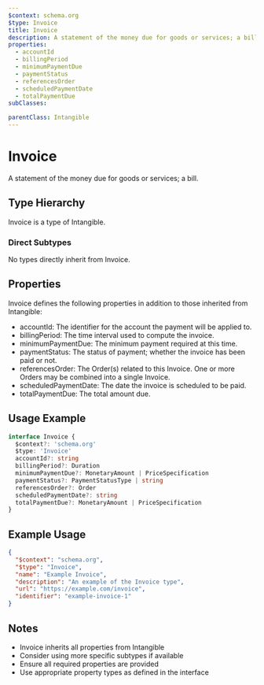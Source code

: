 ```yaml
---
$context: schema.org
$type: Invoice
title: Invoice
description: A statement of the money due for goods or services; a bill.
properties:
  - accountId
  - billingPeriod
  - minimumPaymentDue
  - paymentStatus
  - referencesOrder
  - scheduledPaymentDate
  - totalPaymentDue
subClasses:

parentClass: Intangible
---
```


# Invoice

A statement of the money due for goods or services; a bill.

## Type Hierarchy

Invoice is a type of Intangible.

### Direct Subtypes

No types directly inherit from Invoice.

## Properties

Invoice defines the following properties in addition to those inherited from Intangible:

- accountId: The identifier for the account the payment will be applied to.
- billingPeriod: The time interval used to compute the invoice.
- minimumPaymentDue: The minimum payment required at this time.
- paymentStatus: The status of payment; whether the invoice has been paid or not.
- referencesOrder: The Order(s) related to this Invoice. One or more Orders may be combined into a single Invoice.
- scheduledPaymentDate: The date the invoice is scheduled to be paid.
- totalPaymentDue: The total amount due.

## Usage Example

```typescript
interface Invoice {
  $context?: 'schema.org'
  $type: 'Invoice'
  accountId?: string
  billingPeriod?: Duration
  minimumPaymentDue?: MonetaryAmount | PriceSpecification
  paymentStatus?: PaymentStatusType | string
  referencesOrder?: Order
  scheduledPaymentDate?: string
  totalPaymentDue?: MonetaryAmount | PriceSpecification
}
```

## Example Usage

```json
{
  "$context": "schema.org",
  "$type": "Invoice",
  "name": "Example Invoice",
  "description": "An example of the Invoice type",
  "url": "https://example.com/invoice",
  "identifier": "example-invoice-1"
}
```

## Notes

- Invoice inherits all properties from Intangible
- Consider using more specific subtypes if available
- Ensure all required properties are provided
- Use appropriate property types as defined in the interface
